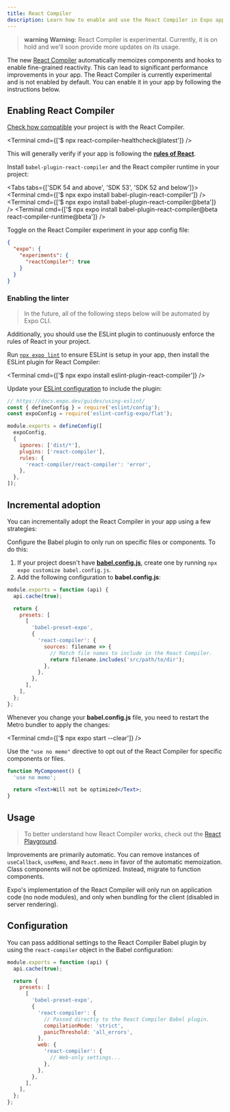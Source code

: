 ```yaml
---
title: React Compiler
description: Learn how to enable and use the React Compiler in Expo apps.
---
```



> **warning** **Warning:** React Compiler is experimental. Currently, it is on hold and we'll soon provide more updates on its usage.

The new [React Compiler](https://react.dev/learn/react-compiler) automatically memoizes components and hooks to enable fine-grained reactivity. This can lead to significant performance improvements in your app. The React Compiler is currently experimental and is not enabled by default. You can enable it in your app by following the instructions below.

## Enabling React Compiler

<Step label="1">

[Check how compatible](https://react.dev/learn/react-compiler#checking-compatibility) your project is with the React Compiler.

<Terminal cmd={['$ npx react-compiler-healthcheck@latest']} />

This will generally verify if your app is following the [**rules of React**](https://react.dev/reference/rules).

</Step>

<Step label="2">

Install `babel-plugin-react-compiler` and the React compiler runtime in your project:

<Tabs tabs={['SDK 54 and above', 'SDK 53', 'SDK 52 and below']}>
  <Tab>
    <Terminal cmd={['$ npx expo install babel-plugin-react-compiler']} />
  </Tab>
  <Tab>
    <Terminal cmd={['$ npx expo install babel-plugin-react-compiler@beta']} />
  </Tab>
  <Tab>
    <Terminal
      cmd={['$ npx expo install babel-plugin-react-compiler@beta react-compiler-runtime@beta']}
    />
  </Tab>
</Tabs>

</Step>

<Step label="3">

Toggle on the React Compiler experiment in your app config file:

```json app.json
{
  "expo": {
    "experiments": {
      "reactCompiler": true
    }
  }
}
```

</Step>

### Enabling the linter

> In the future, all of the following steps below will be automated by Expo CLI.

Additionally, you should use the ESLint plugin to continuously enforce the rules of React in your project.

<Step label="1">

Run [`npx expo lint`](/guides/using-eslint/#eslint) to ensure ESLint is setup in your app, then install the ESLint plugin for React Compiler:

<Terminal cmd={['$ npx expo install eslint-plugin-react-compiler']} />

</Step>

<Step label="2">

Update your [ESLint configuration](/guides/using-eslint/) to include the plugin:

```js .eslintrc.js
// https://docs.expo.dev/guides/using-eslint/
const { defineConfig } = require('eslint/config');
const expoConfig = require('eslint-config-expo/flat');

module.exports = defineConfig([
  expoConfig,
  {
    ignores: ['dist/*'],
    plugins: ['react-compiler'],
    rules: {
      'react-compiler/react-compiler': 'error',
    },
  },
]);
```

</Step>

## Incremental adoption

You can incrementally adopt the React Compiler in your app using a few strategies:

<Step label="1">

Configure the Babel plugin to only run on specific files or components. To do this:

1. If your project doesn't have [**babel.config.js**](/versions/latest/config/babel/), create one by running `npx expo customize babel.config.js`.
2. Add the following configuration to **babel.config.js**:

```js babel.config.js
module.exports = function (api) {
  api.cache(true);

  return {
    presets: [
      [
        'babel-preset-expo',
        {
          'react-compiler': {
            sources: filename => {
              // Match file names to include in the React Compiler.
              return filename.includes('src/path/to/dir');
            },
          },
        },
      ],
    ],
  };
};
```

Whenever you change your **babel.config.js** file, you need to restart the Metro bundler to apply the changes:

<Terminal cmd={['$ npx expo start --clear']} />

</Step>

<Step label="2">

Use the `"use no memo"` directive to opt out of the React Compiler for specific components or files.

```jsx
function MyComponent() {
  'use no memo';

  return <Text>Will not be optimized</Text>;
}
```

</Step>

## Usage

> To better understand how React Compiler works, check out the [React Playground](https://playground.react.dev/).

Improvements are primarily automatic. You can remove instances of `useCallback`, `useMemo`, and `React.memo` in favor of the automatic memoization. Class components will not be optimized. Instead, migrate to function components.

Expo's implementation of the React Compiler will only run on application code (no node modules), and only when bundling for the client (disabled in server rendering).

## Configuration

You can pass additional settings to the React Compiler Babel plugin by using the `react-compiler` object in the Babel configuration:

```js babel.config.js
module.exports = function (api) {
  api.cache(true);

  return {
    presets: [
      [
        'babel-preset-expo',
        {
          'react-compiler': {
            // Passed directly to the React Compiler Babel plugin.
            compilationMode: 'strict',
            panicThreshold: 'all_errors',
          },
          web: {
            'react-compiler': {
              // Web-only settings...
            },
          },
        },
      ],
    ],
  };
};
```

